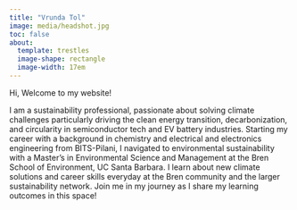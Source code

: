 ```yaml
---
title: "Vrunda Tol"
image: media/headshot.jpg
toc: false
about: 
  template: trestles
  image-shape: rectangle
  image-width: 17em
---
```


Hi, Welcome to my website!

I am a sustainability professional, passionate about solving climate challenges particularly driving the clean energy transition, decarbonization, and circularity in semiconductor tech and EV battery industries. Starting my career with a background in chemistry and electrical and electronics engineering from BITS-Pilani, I navigated to environmental sustainability with a Master's in Environmental Science and Management at the Bren School of Environment, UC Santa Barbara. I learn about new climate solutions and career skills everyday at the Bren community and the larger sustainability network. Join me in my journey as I share my learning outcomes in this space!
